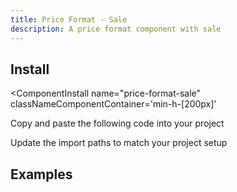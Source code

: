 ```yaml
---
title: Price Format - Sale
description: A price format component with sale
---
```




<ComponentPreview 
  name="price-format-sale-ex-01"     
  classNameComponentContainer='min-h-[200px]' 
/>


## Install
<ComponentInstall
  name="price-format-sale"     
  classNameComponentContainer='min-h-[200px]' 
>
<CLIInstall  name="price-format-sale"   />

<ManualInstall>

<Steps>

<Step>

Copy and paste the following code into your project

</Step>

<ComponentSource name="price-format-sale"/>

<Step>

Update the import paths to match your project setup

</Step>

</Steps>


</ManualInstall>


</ComponentInstall>


## Examples

<ComponentPreview 
  name="price-format-sale-ex-02"     
  classNameComponentContainer='min-h-[200px]' 
/>




